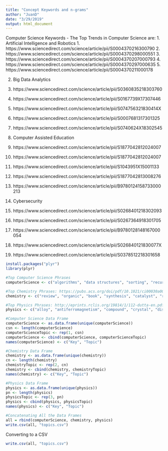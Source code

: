 ```yaml
---
title: "Concept Keywords and n-grams"
author: "JuanD"
date: "3/29/2019"
output: html_document
---
```

Computer Science Keywords - The Top Trends in Computer Science are:
1. Artificial Intelligence and Robotics
  1. https://www.sciencedirect.com/science/article/pii/S0004370216300790
  2. https://www.sciencedirect.com/science/article/pii/S0004370298000551
  3. https://www.sciencedirect.com/science/article/pii/S0004370207000793 
  4. https://www.sciencedirect.com/science/article/pii/S0004370297000635 
  5. https://www.sciencedirect.com/science/article/pii/S0004370211000178 
  
2. Big Data Analytics
  1. https://www.sciencedirect.com/science/article/pii/S0360835218303760 
  2. https://www.sciencedirect.com/science/article/pii/S0167739X17307446 
  3. https://www.sciencedirect.com/science/article/pii/S074756321830414X 
  4. https://www.sciencedirect.com/science/article/pii/S0007681317301325 
  5. https://www.sciencedirect.com/science/article/pii/S0740624X18302545 
  
3. Computer Assisted Education 
  1. https://www.sciencedirect.com/science/article/pii/S1877042812024007 
  2. https://www.sciencedirect.com/science/article/pii/S1877042812024007 
  3. https://www.sciencedirect.com/science/article/pii/S1043951X15001133 
  4. https://www.sciencedirect.com/science/article/pii/S1877042813008276 
  5. https://www.sciencedirect.com/science/article/pii/B9780124158733000213 
  
4. Cybersecurity 
  1. https://www.sciencedirect.com/science/article/pii/S0268401218302093 
  2. https://www.sciencedirect.com/science/article/pii/S0267364918301705
  3. https://www.sciencedirect.com/science/article/pii/B9780128148167000054
  4. https://www.sciencedirect.com/science/article/pii/S026840121830077X 
  5. https://www.sciencedirect.com/science/article/pii/S0378512218301658 
```r
install.packages("plyr")
library(plyr)

```
  
```r
#Top Computer Science Phrases
computerScience <- c("algorithms", "data structures", "sorting", "recursion", "big data", "array", "tree", "stack", "queue", "graph", "hash table", "linked list", "heap", "artificial intelligence", "computer architecture", "greedy algorithm", "hill climbing", "simulated annealing", "dynamic programming", "functional programming", "programming", "machine learning", "p vs np", "halting problem", "concurrency", "multithreading", "parallelism", "race condition", "mutual exclusion", "semaphore", "binary", "deadlock", "brute-force attack", "social engineering", "security exploit", "security", "trojan horse", "rootkit", "cryptography", "symmetric cryptography", "asymmetric cryptography", "public key", "private key", "agile development", "software development", "software engineering", "software", "cognitive", "human-robot", "robot", "processing", "architecture", "architectures", "primitive", "agile", "data", "structure", "structures", "engineering", "exploit", "secure", "program", "run", "execute", "java", "python", "alan turing", "turing", "assembly", "c", "c++", "c#", "javascript", "version control", "network", "systems", "branch", "natural language processing", "processor", "NLP")

#Top Chemistry Phrases: https://pubs.acs.org/doi/pdf/10.1021/ci00030a002
chemistry <- c("review", "organic", "book", "synthesis", "catalyst", "reaction", "compd", "compounds", "reactions", "catalysis", "acid", "redn", "cleavage", "phase", "natural", "complex", "vol", "slide", "synthetic", "methods", "metal", "laboratory", "transfer", "substitution", "textbook", "reagent", "handbook", "prepn", "transition", "new", "work", "group", "structure", "addn", "acids", "selective", "enzyme", "reagents", "syntheses", "techniques", "agent", "exchange", "cassette", "system", "application", "chemistry", "chem", "ketone", "carbonyl", "hydrogenation", "ed", "ester", "aldehyde", "chloride", "beilstein", "olefin", "carbon", "oxide", "Pt", "As", "halide", "sulfur", "polymer", "esters", "fluorination", "thiol", "isomerization", "carboxylic", "alkene", "catalytic", "oxidative", "alkyl", "allylic", "asym", "carbonylation", "alumina", "amine", "oxidation", "ether", "ylide", "epoxidn", "homologation", "aldehydes", "ketones", "cyclization", "amino" , "cyclic", "anion", "vanadium", "rhodium", "triphase", "catalyzed", "S", "hydrocarbon", "kinetics", "acid", "catalyst", "reaction", "synthesis", "derivatives", "prepn", "acids", "condensation", "compounds", "reactions", "addn", "salt", "purifn", "cleavage", "clompd", "crystal", "labeled", "review", "presence", "ring", "complex", "structure", "phase", "phenyl", "alkylation", "benzene", "phenol", "N", "aryl", "ether", "chloride", "arom", "substituted", "aromatic", "P", "ester", "alkyl", "herbicide", "xylene", "alpha", "aniline", "methyl", "O", "nitro", "benzyl", "beta", "amino","hydroxy", "hydrogenation", "rearrangement", "ketone", "carbon", "toluene", "esters", "sulfide", "chloro", "amine", "preparation", "insecticide", "fungicide", "chlorination", "substitution", "diphenyl", "anhydride", "oxime", "new", "antiinflamatory", "hydrocarbon", "styrene", "dimethyl", "phenoxy", "deriv", "cresol", "alloy", "metal", "review", "corrosion", "coating", "welding", "structure", "iron", "steel", "property", "fatigue", "deformation", "properties", "metals", "heat", "casting", "stress", "composite", "phase", "surface", "powder", "high", "electron", "treatment", "strength", "resistance", "temperature", "fracture", "friction", "creep", "diffusion", "wear", "materials", "grain", "internal", "mold", "film", "brass", "book", "thermal", "resistant", "hardening", "crack", "aging", "cast", "melting", "wire", "dislocation","tool", "mechanical", "temp", "transformation", "growth", "pressure", "solidicaton", "crystal", "formation", "molten", "rolling", "system", "addn", "low", "melt", "metallurgy", "cutting", "aluminum", "nickel", "copper", "titanium", "alloys", "molybdenum", "tungsten", "cobalt", "chromium", "carbide", "niobium", "zinc", "silicon", "zirconium", "silver", "hydrogen", "magnesium", "lead", "eutectic", "gold", "vanadium", "oxidn", "superalloy", "elec", "carbon", "tantalum", "manganese", "boron", "weld", "sintering", "plastic", "uranium", "bronze", "plasma", "electron", "proton", "neutron")

#Top Physics Phrases: http://eprints.rclis.org/19814/1/112-dutta-en.pdf
physics <- c("alloy", "antiferromagnetism", "compound", "crystal", "dislocation", "doping", "electricity", "electron", "exchange-interaction", "exciton", "fermion", "ferrimagnetism", "ferroelectricity", "helium", "impurity", "laser", "lattice", "magnetism", "metal", "nanostructured-material", "optics", "organic-compound", "paramagnetism", "phonon", "plasma physics", "plasmon", "quantum physics", "semiconductor", "superconductivity", "surface physics", "physics", "force", "propulsion", "thin film", "tunneling", "x-ray", "bose-einstein-condensation", "specific-heat", "conductivity, thermal", "band-structure", "quasiparticle", "particle", "argon", "flux-pinning", "cryogenics", "fermi-level", "fullerene", "fermi-surface", "boson-system", "fermi-liquid", "atmospheric science", "biomedical", "cellular biophysics", "circuit theory", "crystal", "image proessing", "laser", "magnetism", "nonlinear dynamics", "numerical analysis", "optics", "pattern formation", "plasma physics", "polymer", "quantum physics", "semiconductor", "surface science", "telecommunication", "acoustics", "astrophysical plasma", "cyclotron", "dielectric function", "dispersion", "doppler effect", "electricity", "electromagnetism", "electron", "magnetism", "microwave", "numerical analysis", "optics", "plasma physics") 

```


```r
#Computer Science Data Frame
computerScience <- as.data.frame(unique(computerScience))
csn <- length(computerScience)
computerScienceTopic <- rep(1, csn)
computerScience <- cbind(computerScience, computerScienceTopic)
names(computerScience) <- c("Key", "Topic")

#Chemistry Data Frame
chemistry <- as.data.frame(unique(chemistry))
cn <- length(chemistry)
chemistryTopic <- rep(2, cn)
chemistry <- cbind(chemistry, chemistryTopic)
names(chemistry) <- c("Key", "Topic")

#Physics Data Frame
physics <- as.data.frame(unique(physics))
pn <- length(physics)
physicsTopic <- rep(3, pn)
physics <- cbind(physics, physicsTopic)
names(physics) <- c("Key", "Topic")

#Concatenating All the Data Frames
all = rbind(computerScience, chemistry, physics)
write.csv(all, "topics.csv")
```

Converting to a CSV
```r
write.csv(all, "topics.csv")
```

